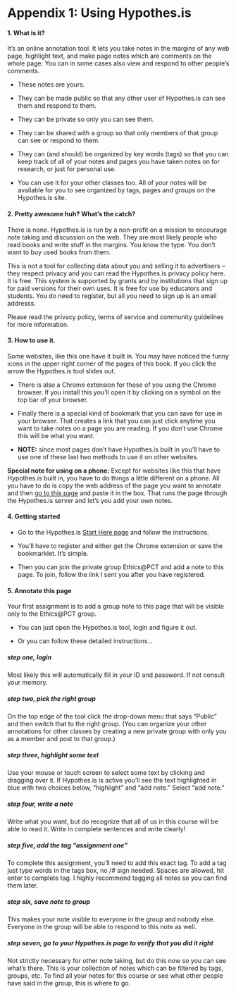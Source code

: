 # Appendix 1: Using Hypothes.is {- #appendix-1}

#### 1. What is it? {-}

It's an online annotation tool. It lets you take notes in the margins of any web page, highlight text, and make page notes which are comments on the whole page. You can in some cases also view and respond to other people's comments. 

- These notes are yours.

- They can be made public so that any other user of Hypothes.is can see them and respond to them.

- They can be private so only you can see them.

- They can be shared with a group so that only members of that group can see or respond to them.

- They can (and should) be organized by key words (tags) so that you can keep track of all of your notes and pages you have taken notes on for research, or just for personal use.

- You can use it for your other classes too. All of your notes will be available for you to see organized by tags, pages and groups on the Hypothes.is site.

#### 2. Pretty awesome huh? What's the catch?  {-}

There is none. Hypothes.is is run by a non-profit on a mission to encourage note taking and discussion on the web. They are most likely people who read books and write stuff in the margins. You know the type. You don't want to buy used books from them.

This is not a tool for collecting data about you and selling it to advertisers -- they respect privacy and you can read the Hypothes.is privacy policy here. It is free. This system is supported by grants and by institutions that sign up for paid versions for their own uses. It is free for use by educators and students. 
 You do need to register, but all you need to sign up is an email addresss. 

Please read the privacy policy, terms of service and community guidelines for more information.

#### 3. How to use it. {-}

Some websites, like this one have it built in. You may have noticed the funny icons in the upper right corner of the pages of this book. If you click the arrow the Hypothes.is tool slides out.

- There is also a Chrome extension for those of you using the Chrome browser. If you install this you'll open it by clicking on a symbol on the top bar of your browser.

- Finally there is a special kind of bookmark that you can save for use in your browser. That creates a link that you can just click  anytime you want to take notes on a page you are reading. If you don't use Chrome this will be what you want. 

- **NOTE:** since most pages don't have Hypothes.is built in you'll have to use one of these last two methods to use it on other websites.


:::{.rmdnote data-latex="" .infobox}

**Special note for using on a phone:**  Except for websites like this that have Hypothes.is built in, you have to do things a little different on a phone. All you have to do is copy the web address of the page you want to annotate and then [go to this page](https://via.hypothes.is/) and paste it in the box. That runs the page through the Hypothes.is server and let's you add your own notes.

:::

#### 4. Getting started {-}

- Go to the Hypothes.is [Start Here page](https://web.hypothes.is/start/) and follow the instructions.

- You'll have to register and either get the Chrome extension or save the bookmarklet. It's simple.

- Then you can join the private group Ethics@PCT and add a note to this page. To join, follow the link I sent you after you have registered.


#### 5. Annotate this page {-}

Your first assignment is to add a group note to this page that will be visible only to the Ethics@PCT group.

- You can just open the Hypothes.is tool, login and figure it out.

- Or you can follow these detailed instructions...


##### step one, login {-}

Most likely this will automatically fill in your ID and password. If not consult your memory.


##### step two, pick the right group {-}

On the top edge of the tool click the drop-down menu that says "Public" and then switch that to the right group. (You can organize your other annotations for other classes by creating a new private group with only you as a member and post to that group.)


##### step three, highlight some text {-}

Use your mouse or touch screen to select some text by clicking and dragging over it. If Hypothes.is is active you'll see the text highlighted in blue with two choices below, "highlight" and "add note." Select "add note."


##### step four, write a note {-}

Write what you want, but do recognize that all of us in this course will be able to read it. Write in complete sentences and write clearly!


##### step five, add the tag "assignment one" {-}

To complete this assignment, you'll need to add this exact tag. To add a tag just type words in the tags box, no /# sign needed. Spaces are allowed, hit enter to complete tag. I highly recommend tagging all notes so you can find them later. 


##### step six, save note to group {-}

This makes  your note visible to everyone in the group and nobody else. Everyone in the group will be able to respond to this note as well.

##### step seven, go to your Hypothes.is page to verify that you did it right {-}

Not strictly necessary for other note taking, but do this now so you can see what's there. This is your collection of notes which can be filtered by tags, groups, etc. To find all your notes for this course or see what other people have said in the group, this is where to go.
